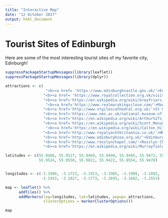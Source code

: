 ```yaml
---
title: "Interactive Map"
date: "12 October 2017"
output: html_document
---
```


# Tourist Sites of Edinburgh

Here are some of the most interesting tourist sites of my favorite city, Edinburgh!

```r

suppressPackageStartupMessages(library(leaflet))
suppressPackageStartupMessages(library(dplyr))

attractions <- c(
                  "<b><a href= 'https://www.edinburghcastle.gov.uk/'>Edinburgh Castle</a><b>", 
                 "<b><a href= 'https://www.royalcollection.org.uk/visit/palace-of-holyroodhouse'>Palace of Holyrood</a><b>", 
                 "<b><a href='https://en.wikipedia.org/wiki/Greyfriars_Bobby'>Greyfriars Bobby</a></b>",
                  "<b><a href='https://www.realmarykingsclose.com/'>Mary King's Close</a></b>", 
                 "<b><a href='http://www.stgilescathedral.org.uk/'>St Giles' Cathedral</a></b>", 
                 "<b><a href='https://www.nms.ac.uk/national-museum-of-scotland/'>Museum of Scotland</a></b>", 
                 "<b><a href='https://en.wikipedia.org/wiki/Arthur%27s_Seat'>Arthur's Seat</a></b>", 
                 "<b><a href='https://en.wikipedia.org/wiki/Scott_Monument'>Scott Monument</a></b>", 
                  "<b><a href='https://en.wikipedia.org/wiki/Calton_Hill'>Calton Hill</a></b>", 
                 "<b><a href='http://www.royalyachtbritannia.co.uk/'>HMY Britannia</a></b>", 
                 "<b><a href='http://www.edinburghzoo.org.uk/'>Edinburgh Zoo</a></b>", 
                 "<b><a href='http://www.rosslynchapel.com/'>Rosslyn Chapel</a></b>", 
                 "<b><a href='https://en.wikipedia.org/wiki/Murrayfield_Stadium> Murrayfield</a></b>")

latitudes <- c(55.9486, 55.9527, 55.9469, 55.9499, 55.9495, 55.9472, 55.9441, 
               55.9524, 55.9550, 55.9822, 55.9422, 55.8554, 55.9478)


longitudes <- c(-3.1999, -3.1723, -3.1913, -3.1905, -3.1909, -3.1892, -3.1618, 
                -3.1933, -3.1827, -3.1773, -3.2693, -3.1602, -3.2551)

map <- leaflet() %>%
      addTiles() %>%
      addMarkers(lng=longitudes, lat=latitudes, popup= attractions, 
                 clusterOptions = markerClusterOptions())

map
```

